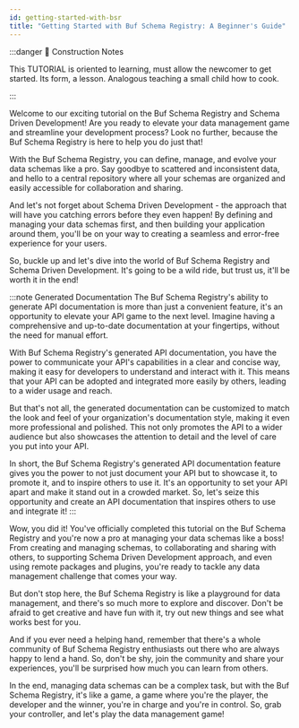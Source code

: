 ```yaml
---
id: getting-started-with-bsr
title: "Getting Started with Buf Schema Registry: A Beginner's Guide"
---
```


:::danger 🚧 Construction Notes

This TUTORIAL is oriented to learning, must allow the newcomer to get started. Its form, a lesson. Analogous teaching
a small child how to cook.

:::


<Cards>
  <Card
    name="🖌 Tutorial"
    //     url="../../tutorials/getting-started/getting-started-with-bsr"
    url="getting-started-with-bsr"
    description="Are you ready to elevate your schema management game and streamline your development process?"
  />
  <Card
    name="🚧 How To"
    url="#"
    description="Nisl tincidunt eget nullam non. Sed cras ornare arcu dui vivamus. Id neque aliquam vestibulum morbi blandit. Turpis nunc eget lorem dolor sed."
  />
  <Card
    name="🧱 Reference"
    url="#"
    description="Integer malesuada nunc vel risus commodo viverra maecenas accumsan. Faucibus vitae aliquet nec ullamcorper sit amet."
  />
  <Card
    name="🏗 Explanation"
    url="#"
    description="Scelerisque varius morbi enim nunc faucibus a pellentesque sit amet. Aenean sed adipiscing diam donec adipiscing tristique risus."
  />
</Cards>


Welcome to our exciting tutorial on the Buf Schema Registry and Schema Driven Development! Are you ready to elevate your
data management game and streamline your development process? Look no further, because the Buf Schema Registry is here
to help you do just that!

With the Buf Schema Registry, you can define, manage, and evolve your data schemas like a pro. Say goodbye to scattered
and inconsistent data, and hello to a central repository where all your schemas are organized and easily accessible for
collaboration and sharing.

And let's not forget about Schema Driven Development - the approach that will have you catching errors before they even
happen! By defining and managing your data schemas first, and then building your application around them, you'll be on
your way to creating a seamless and error-free experience for your users.

So, buckle up and let's dive into the world of Buf Schema Registry and Schema Driven Development. It's going to be a
wild ride, but trust us, it'll be worth it in the end!

:::note Generated Documentation
The Buf Schema Registry's ability to generate API documentation is more than just a convenient feature, it's an
opportunity to elevate your API game to the next level. Imagine having a comprehensive and up-to-date documentation at
your fingertips, without the need for manual effort.

With Buf Schema Registry's generated API documentation, you have the power to communicate your API's capabilities in a
clear and concise way, making it easy for developers to understand and interact with it. This means that your API can be
adopted and integrated more easily by others, leading to a wider usage and reach.

But that's not all, the generated documentation can be customized to match the look and feel of your organization's
documentation style, making it even more professional and polished. This not only promotes the API to a wider audience
but also showcases the attention to detail and the level of care you put into your API.

In short, the Buf Schema Registry's generated API documentation feature gives you the power to not just document your
API but to showcase it, to promote it, and to inspire others to use it. It's an opportunity to set your API apart and
make it stand out in a crowded market. So, let's seize this opportunity and create an API documentation that inspires
others to use and integrate it!
:::

Wow, you did it! You've officially completed this tutorial on the Buf Schema Registry and you're now a pro at managing
your data schemas like a boss! From creating and managing schemas, to collaborating and sharing with others, to
supporting Schema Driven Development approach, and even using remote packages and plugins, you're ready to tackle any
data management challenge that comes your way.

But don't stop here, the Buf Schema Registry is like a playground for data management, and there's so much more to
explore and discover. Don't be afraid to get creative and have fun with it, try out new things and see what works best
for you.

And if you ever need a helping hand, remember that there's a whole community of Buf Schema Registry enthusiasts out
there who are always happy to lend a hand. So, don't be shy, join the community and share your experiences, you'll be
surprised how much you can learn from others.

In the end, managing data schemas can be a complex task, but with the Buf Schema Registry, it's like a game, a game
where you're the player, the developer and the winner, you're in charge and you're in control. So, grab your controller,
and let's play the data management game!